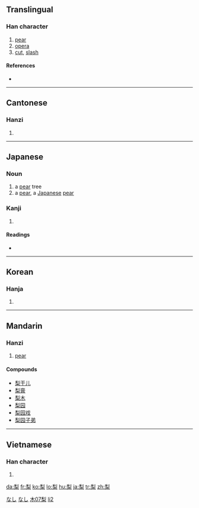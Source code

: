 ==Translingual==

===Han character===
{{Han char|rn=75|rad=木|as=07|sn=11|four=2290<sub>4</sub>|canj=竹弓木 (HND), X竹弓木 (XHND)}}

# [[pear]]
# [[opera]]
# [[cut]], [[slash]]

====References====
* {{Han ref|kx=0530.120|dkj=14873|dj=0918.100|hdz=21215.100|uh=68A8|ud=26792|bh=B1F9|bd=45561}}

----

==Cantonese==

===Hanzi===
{{yue-hanzi|jyut=|y=lei4}}

# {{defn|Cantonese|sort=木07}}

----

==Japanese==

===Noun===
{{ja-noun|k|hira=なし|rom=nashi}}

# a [[pear]] tree
# a [[pear]], a [[Japanese]] [[pear]]

===Kanji===
{{ja-kanji|grade=|rs=木07}}

# {{defn|Japanese}}

====Readings====
* {{ja-readings|on=[[り]] (ri)|kun=[[なし]] (nashi)}}

[[Category:1000 Japanese basic words|なし]]
[[Category:ja:Fruits|なし]]

----

==Korean==

===Hanja===
{{ko-hanja|hangeul=리>이|eumhun=|rv=ri>i|mr=ri>i|y=li>i}}

# {{defn|Korean|sort=木07}}

----

==Mandarin==
{{zh-hanzi|[[梨]]}}

===Hanzi===
{{cmn-hanzi|pin=[[lí]] ([[li2]]), [[sì]] ([[si4]])|wg=li<sup>2</sup>, ssu<sup>4</sup>}}

# [[pear]]

====Compounds====
* [[梨干儿]]
* [[梨膏]]
* [[梨木]]
* [[梨园]]
* [[梨园戏]]
* [[梨园子弟]]

[[Category:zh-tw:Fruits|木07梨]]
[[Category:zh-cn:Fruits|li2]]

----

==Vietnamese==

===Han character===
{{vi-hantu|[[lê]]|rs=木07}}

# {{defn|Vietnamese|sort=木07}}

[[da:梨]]
[[fr:梨]]
[[ko:梨]]
[[lo:梨]]
[[hu:梨]]
[[ja:梨]]
[[tr:梨]]
[[zh:梨]]